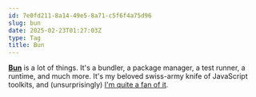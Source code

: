 ```yaml
---
id: 7e0fd211-8a14-49e5-8a71-c5f6f4a75d96
slug: bun
date: 2025-02-23T01:27:03Z
type: Tag
title: Bun
---
```


[**Bun**](https://bun.sh/) is a lot of things. It's a bundler, a package manager, a test runner, a runtime, and much more. It's my beloved swiss-army knife of JavaScript toolkits, and (unsurprisingly) [I'm quite a fan of it](https://bsky.app/profile/laniakita.com/post/3lghshjjees2t).

